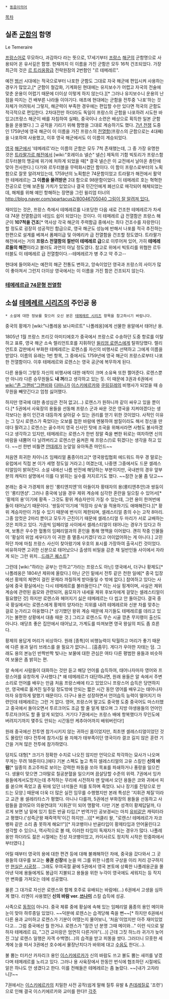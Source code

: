  * [[동음이의어]]

[[목차]]
== 실존 [[군함]]의 함명 ==
Le Temeraire

[[프랑스어]]로 무모하다, 과감하다 라는 뜻으로, 17세기부터 [[프랑스]] [[해군]]의 군함명으로 사용되어 온 유서깊은 함명. 현재까지 이 이름을 가진 군함은 모두 16척 건조되었다. 가장 최근의 것은 [[르 트리옹팡급]] 전략원잠의 2번함인 "르 테메레르".

예전 [[범선]] 시대에는 적국으로부터 나포한 군함도 그대로 자국 해군에 편입시켜 사용하는 경우가 많았고,[* 군함이 철갑화, 기계화된 현대에는 유지보수가 어렵고 자국의 전술에 맞춘 운용이 어렵기 때문에 더이상 이렇게 하지 않는다.][* 그러나 유지보수니 운용의 난점을 따지는 건 배부른 나라들 이야기다. 애초에 현대에는 군함을 전투중 '나포'하는 것 자체가 어려워서 그렇지, 해군력이 부족한 경우에는 편입할 수만 있다면 적국의 군함도 적극적으로 편입한다. 2차대전만 하더라도 독일이 프랑스의 군함을 나포하려 시도한 바 있고(프랑스 해군이 배를 자침하여 실패), 중국이나 소련은 배상으로 획득한 일본 군함들을 운용했다.] 그 공적을 기리기 위해 함명을 그대로 계승하기도 했다. [[7년 전쟁]] 도중인 1759년에 영국 해군이 이 이름을 가진 프랑스의 [[전열함]](프랑스의 군함으로는 4대째)을 나포하여 사용했고, 이후 영국 해군에서도 이 이름이 계승되었다.

[[영국]] [[해군]]에서 '테메레르'라는 이름의 군함은 모두 7척 존재했는데, 그 중 가장 유명한 것은 [[트라팔가르 해전]]에서 [wiki:"호레이쇼 넬슨" 넬슨] 제독의 기함 빅토리가 프랑스함 르두터블의 맹공에 위기에 처하게 되었을 때[* 결국 넬슨은 이 교전에서 날아온 총탄에 맞아 전사한다.] 다가와 르두터블을 무력화시켰던 함이다. 이 함이 프랑스로부터의 노획함으로 잘못 알려져있는데, 1759년의 노획함은 74문함이었고 트라팔가 해전에서 활약한 테메레르는 '''그 이름을 물려받은''' 2대 함으로 98문함이었다. 이 테메레르 호는 혁혁한 전공으로 인해 보존될 가치가 있었으나 결국 민간인에게 폐선으로 매각되어 해체되었는데, 해체를 위해 예인 항해하는 장면을 그린 윌리엄 터너의 [[http://blog.naver.com/spartacus2/80046705040 그림이 잘 알려져 있다.]]

재미있는 것은, 프랑스 측에서 테메레르를 나포당한 다음 새로 건조한 테메레르가 차세대 74문 전열함급의 네임드 쉽이 되었다는 것이다. 이 테메레르 급 전열함은 프랑스 해군이 '''107척을 건조'''[* 역사상 각국 해군의 주력함급 중에서는 최다 건조수를 자랑한다]할 정도로 굉장히 성공적인 함급으로, 영국 해군도 성능에 반해서 나포를 적극 추진하는 한편으로 설계를 베껴서 폼페이급 및 아메리카 급 전열함을 건조할 정도였다. 트라팔가 해전에서는 거의 '''프랑스 전열함의 절반이 테메레르 급'''으로 이루어져 있어, 가히 '''테메레르들의 해전'''이라고 불러도 과언이 아닐 정도였다. 참고로 위에서 빅토리를 위협한 르두터블도 이 테메레르 급 전열함이다.--테메레르가 병 주고 약 주고--

현대에 들어와서는 예전의 해군 전통도 변하고, 앙숙이었던 영국과 프랑스의 사이가 많이 좋아져서 그런지 더이상 영국에서는 이 이름을 가진 함은 건조되지 않는다.

=== [[테메레르급 74문형 전열함]] ===

== 소설 [[테메레르 시리즈]]의 주인공 용 ==
 * 소설에 대한 정보를 찾으러 오신 분은 [[테메레르 시리즈]] 항목을 참고하시기 바랍니다.

중국의 황제가 [wiki:"나폴레옹 보나파르트" 나폴레옹]에게 선물한 용알에서 태어난 용.

1805년 1월 프랑스 프리깃 아미티에호가 중국에서 프랑스로 수송하던 도중 항로를 이탈하고 표류, 영국 해군 소속 렐리언트호를 지휘하던 [[윌리엄 로렌스]]에게 탈취당했다. 렐리언트호 갑판에서 부화한 테메레르는 로렌스를 자신의 비행사로 선택하고 그에게 이름을 받았다. 이름의 유래는 1번 항목, 그 중에서도 1759년에 영국 해군이 프랑스로부터 나포한 전열함이다. 이후 테메레르와 로렌스는 영국 공군에 복무하게 된다.

다른 용들이 그렇듯 자신의 비행사에 대한 애착이 크며 소유욕 또한 쩔어준다. 로렌스뿐만 아니라 다른 승무원들도 '''내 꺼'''라고 생각하고 있는 듯. 이 때문에 3권과 6권에서 [[wiki:"존 그랜비"그랜비]]와 [[디마니]]가 [[이스키에르카]]와 [[쿠링길레]]의 비행사가 되었을 때 승무원을 빼앗긴다고 엄청 싫어했다.

하지만 영국에 대한 충성심은 전혀 없고(...) 로렌스가 원하니까 같이 싸우고 있을 뿐이다.[* 5권에서 사육장의 용들을 선동해 프랑스 군과 싸운 것은 영국을 지켜야겠다는 생각보다는 용이 인간과 대등하게 살아갈 수 있는 권리를 얻기 위한 것이었다. 사적인 이유는 그 당시 로랜스가 죽었다는 오보를 접한 바람에 멘붕하여 쌈질이라도 해서 정신을 딴데다 팔려고.] 로렌스는 골수까지 영국 신사인 탓에 조국을 위해서라면 사형도 불사하겠다고 생각하고 있지만, 테메레르는 로렌스가 한번 정말 죽을 뻔한 뒤로는 여차하면 신의 바람을 내뿜어 다 날려버리고 로렌스만 움켜쥔 채 프랑스(!)로 튀겠다는 생각을 하고 있다. ~~선 한번 비틀면 [[얀데레]]가 눈앞일 유아독존 마인드~~

처음엔 희귀한 차이니즈 임패리얼 품종이라고[* 영국왕립협회 에드워드 하우 경 말로는 유럽에서 직접 본 이가 세명 정도일 거라고.] 여겼는데, 나중엔 그중에서도 드문 셀레스티얼임이 밝혀진다. 소설 내에선 나름 반전에 해당하는 부분이지만, 국내판의 경우 앞부분의 캐릭터 설명에서 이를 다 밝히는 실수를 저지르기도 했다. ~~잠깐 눈물 좀 닦고~~

본래는 중국 가경제의 용인 '룽티엔치엔'의 아들이자 황태자의 용(룽티엔추안)과 쌍둥이인 '룽티엔샹'. 그러나 중국에 남을 경우 제위 계승에 심각한 혼란을 일으킬 수 있어서[* '황제의 용'이기에 황족 - 그것도 황위 계승자만이 가질 수 있는데, 그런 용이 한꺼번에 둘이 태어났기 때문이다. '쌍둥이'이기에 '적장자 상속'을 적용하기도 애매해진다.][* 황위 계승자만이 가질 수 있기 때문에 번식이 제한되며, 셀레스티얼 종의 수는 고작 8마리. 그중 암컷은 2마리 뿐이고 모두가 근친이기 때문에 셀레스티얼 두 마리가 서로 교배하는 것은 피하고 있다. 가끔씩 임페리얼 사이에서 셀레스티얼이 태어나는 경우가 있다고 하며, 보통은 우수한 혈통의 임페리얼과의 혼인을 통해 명맥을 이어왔다. 괜히 작중 인물들이 '황실의 위엄 세우다가 이 귀한 종 멸종시키겠다'라고 어이없어하는 게 아니다.] 고민하던 차에 마침 프랑스 사신이 찾아왔기에 우호의 표시를 가장하여 출국시킨 것이었다. 비유하자면 고귀한 신분으로 태어났으나 출생의 비밀을 감춘 채 일반인들 사이에서 자라게 되는 그런 위치...[[드래곤 퀘스트]]?

그런데 [wiki:"하라는 공부는 안하고"가라는 프랑스도 아닌] 영국에서, 더구나 황제도[* 나폴레옹은 1804년 제위에 올랐다.] 아닌 군인 밑에서 전투 같은 천한 일에[* 중국 입장에선 황제의 체면이 걸린 문제라 까칠하게 받아들일 수 밖에 없다.] 참여하고 있다는 사실에 중국 황실에서는 다시 테메레르를 불러들인다.[* 이는 사실 핑계이며, 사실은 제위 계승에 관련된 음모와 관련되어, 음모자가 내세울 제위 후보자에게 걸맞는 셀레스티얼이 필요했던 것] 하지만 로렌스와 헤어지기 싫은 테메레르는 다 씹고 안 돌아갔다. 결국 중국 황실에서는 로렌스에게 황제의 양자라는 지위를 내려 테메레르와 신분 차를 맞추는 걸로 눈가리고 아웅했다.[* 상기했던 왕위 계승 때문에 자기들도 테메레르를 데리고 있기는 불편한 상황에서 대충 때운 것.] 그리고 로렌스도 무슨 시골 깡촌 무지랭이 출신도 아니다. 애당초 좋은 집안에서 태어났고, 가계도를 따져보면 영국 왕실의 피도 좀 흐른다.

황제의 용답게 머리가 비상하다. 원래 [종특]이 비행능력이 탁월하고 머리가 좋기 때문에 다른 용과 달리 브레스를 쓸 필요가 없다니... [흠좀무]. 게다가 우아한 자태는 덤. 그래도 용의 본능인 반짝반짝 빛나는 보물에 대한 관심은 여타 다른 평범한 용들과 비슷하여 보물은 좀 밝히는 편.

알 속에서 사람들이 대화하는 것만 듣고 해당 언어를 습득하여, 태어나자마자 영어와 프랑스어를 유창하게 구사했다.[* 왜 테메레르가 대단하냐면, 원래 용들은 알 속에서 주변 소리로 언어를 배우는 만큼 처음 프랑스배에 타고 있었으니 프랑스어 습득은 당연하지만, 영국배로 옮겨진 일주일 정도밖에 안되는 짧은 시간 동안 영어를 배우고는 태어나자마자 유창하게 말했기 때문이다. 더구나 용은 성장하면서 언어습득 능력이 떨어지기 마련인데 테메레르는 그런 거 없다. 영어, 프랑스어 말고도 중국행 도중 중국어도 마스터했고 중국에서 돌아오면서 투르크어도 조금 할 줄 알게 됐으며 그 지방 야생용들의 언어인 투르자크어도 할 줄 알게 되었다. 거기다 7권에서는 프랑스 배에 항복했다가 무인도에 버려지기까지 몇주도 안되는 시간동안 케추아어까지 배워버린다!]

원래 중국에선 전투엔 참가시키지 않는 귀하신 몸이었지만, 최초엔 셀레스티얼이었던 것도 몰랐던 데다 전투에 참가시킬 용 자체가 태부족이던 영국이라 결코 길지 않은 훈련 기간을 거쳐 많은 전투에 참가하였다.

덩치도 대형[* 크기가 정확한 수치로 나오진 않지만 언덕으로 착각하는 묘사가 나오며 무게는 무려 18톤이다.]에다 기본 스펙도 높고 특히 셀레스티얼의 고유 스킬인 '''신의 바람'''[* 일종의 초고주파로 보이는 강력한 파동을 쏘아 목표를 파쇄하거나 풍랑을 일으킨다. 생물이 맞으면 그야말로 칠공분혈을 일으키며 끔살당할 수준의 위력. 7권에서 잉카 용들에게서도망치는데 추적하는 무리에 시전하자 맨 앞에서 오던 용들은 코와 귀에서 피를 쏟으며 죽었고 좀 뒤에 있던 녀석들은 피를 토하며 죽었다. 뇌나 장기를 진탕으로 만드는 모양.] 때문에 더욱 더 많은 실전 임무를 수행했지만 본래 특성은 '지휘관 체질'이라고 교관 용 셀레리타스가 평했다. 아니나 다를까, 5권에선 부화장의 용들을 선동하고 사람들을 끌어모아 의용연대의 '지휘관'이 되어 맹활약. 다만 기본 성격이 황제답달까, 다르게 보면 남 밑에 있기 힘든 반골 타입.[* 번역가인 공보경씨는 마치 [[유비]]같은 캐릭터라고 평했다.('성즉군왕 패즉역적'이긴 하지만...)][* 버클리 왈, "로렌스! 테메레르가 자코뱅파 같은 소리 좀 못하게 해요!!"][* 자코뱅이나 반골타입이 황제타입과 안어울린다고 생각할 수 있으나, 역사적으로 볼 때, 이러한 타입이 독재자가 되는 경우가 많다. 나폴레옹만 하더라도 젊은 시절에는 진성 자코뱅이었고, 카이사르도 정치적 시작은 민중파에서부터였다.]

어릴 때부터 영국의 용에 대한 편견 등에 대해 불쾌해하던 차에, 중국을 갔다와서 그 곳 용들의 대우를 보고는 '''용권 신장'''에 눈을 떠 그를 위한 나름의 구상을 이리 저리 강구하지만 [[현실은 시궁창]]... 그래도 우여곡절 끝에 5권에서 영국 본토에 상륙한 나폴레옹군을 몰아낸 덕에 용들에게도 봉급이 지불되고 용들을 위한 누각이 영국에도 세워지는 등 작지만 변화를 가져오는 데에 성공했다.

물론 그 대가로 자신은 로렌스와 함께 호주로 유배되는 바람에(...) 6권에서 고생을 심하게 했다. 리엔이 사용했던 '''신의 바람 ver. [[쓰나미]]''' 스킬 습득에 성공.

사족으로 [[동정]]이 아니다. 중국 체류 중에 황실에 속해 있는 임페리얼 품종의 용인 메이와 눈이 맞아 하루종일 있었다. ~~덕분에 로렌스는 습격당해 죽을 뻔~~[* 하지만 6권에서 다른 용과 교미하고 로렌스가 기분이 어땠는지 물어보니, '처음'이었지만 아주 재미있었다고... 그럼 중국에선 뭘 한거냐. 로렌스가 "잠깐 넌 분명 그때 메이와..." 이런 식으로 말하자 테메레르 曰, "그건 교미랑은 엄연히 다른거야"(...)] 근데 그짓 하느라 귀가가 늦어진 그날 로렌스 일행은 자객 수백명(...)의 습격을 받고 피똥을 쌌다. 그러더니 므흣한 세계에 눈을 떠서 3권에선 호수에서 물장난치다가 바위에 대고 [[수음]]도 한다(...).

불 뿜는 터키산 카자리크 용인 [[이스키에르카]]가 신의 바람도 쓰고 불도 뿜는 새끼를 낳겠다며 테메레르를 노리고 있다. 그러나 용 사육장에서 한동안 번식에 협조하던 시절에도 알은 하나도 안 생겼다고 한다. 이를 전해들은 테메레르는 좀 놀랐다. ~~[내가 고자라니]!~~

7권에서는 [[이스키에르카]]의 치밀한 사전 공작(쉽게 말해 질투 유발 & [[츤데레]]질로 '조련')으로 인해 결국 이스키에르카와 교미를 한다!!
[[각주]]

